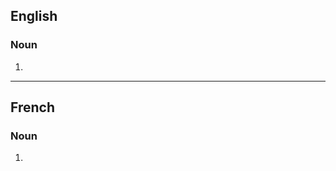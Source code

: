 ==English==

===Noun===
{{head|en|noun plural form}}

# {{plural of|dramaturge|lang=en}}

----

==French==

===Noun===
{{head|fr|noun plural form|g=m|g2=f}}

# {{plural of|dramaturge|lang=fr}}